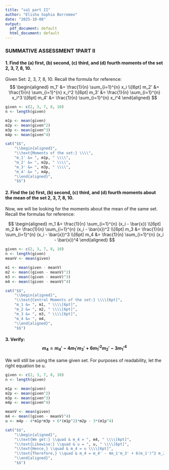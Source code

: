 ---
title: "sa1 part II"
author: "Elisha Sophia Borromeo"
date: "2025-10-08"
output:
  pdf_document: default
  html_document: default
---

### SUMMATIVE ASSESSMENT 1PART II

#### 1. Find the (a) first, (b) second, (c) third, and (d) fourth moments of the set 2, 3, 7, 8, 10.

Given Set: 2, 3, 7, 8, 10.
Recall the formula for reference: 
$$
\begin{aligned}
m_1' &= \frac{1}{n} \sum_{i=1}^{n} x_i \\[6pt]
m_2' &= \frac{1}{n} \sum_{i=1}^{n} x_i^2 \\[6pt]
m_3' &= \frac{1}{n} \sum_{i=1}^{n} x_i^3 \\[6pt]
m_4' &= \frac{1}{n} \sum_{i=1}^{n} x_i^4
\end{aligned}
$$


```{r, results='asis'}
given <- c(2, 3, 7, 8, 10)
n <- length(given)

m1p <- mean(given)
m2p <- mean(given^2)
m3p <- mean(given^3)
m4p <- mean(given^4)

cat("$$",
    "\\begin{aligned}",
    "\\text{Moments of the set:} \\\\",
    "m_1' &= ", m1p, " \\\\",
    "m_2' &= ", m2p, " \\\\",
    "m_3' &= ", m3p, " \\\\",
    "m_4' &= ", m4p,
    "\\end{aligned}",
    "$$")

```


#### 2. Find the (a) first, (b) second, (c) third, and (d) fourth moments about the mean of the set 2, 3, 7, 8, 10.

Now, we will be looking for the moments about the mean of the same set.
Recall the formulas for reference:

$$
\begin{aligned}
m_1 &= \frac{1}{n} \sum_{i=1}^{n} (x_i - \bar{x}) \\[6pt]
m_2 &= \frac{1}{n} \sum_{i=1}^{n} (x_i - \bar{x})^2 \\[6pt]
m_3 &= \frac{1}{n} \sum_{i=1}^{n} (x_i - \bar{x})^3 \\[6pt]
m_4 &= \frac{1}{n} \sum_{i=1}^{n} (x_i - \bar{x})^4
\end{aligned}
$$

```{r, results='asis'}
given <- c(2, 3, 7, 8, 10)
n <- length(given)
meanV <- mean(given)

m1 <- mean(given - meanV)
m2 <- mean((given - meanV)^2)
m3 <- mean((given - meanV)^3)
m4 <- mean((given - meanV)^4)

cat("$$",
    "\\begin{aligned}",
    "\\text{Central Moments of the set:} \\\\[6pt]",
    "m_1 &= ", m1, " \\\\[6pt]",
    "m_2 &= ", m2, " \\\\[6pt]",
    "m_3 &= ", m3, " \\\\[6pt]",
    "m_4 &= ", m4,
    "\\end{aligned}",
    "$$")
```

#### 3. Verify: $$ m_4 = m_4' - 4m_1'm_3' + 6m_1'^2 m_2' - 3m_1'^4 $$

We will still be using the same given set.
For purposes of readability, let the right equation be u.

```{r, results='asis'}
given <- c(2, 3, 7, 8, 10)
n <- length(given)

m1p <- mean(given)
m2p <- mean(given^2)
m3p <- mean(given^3)
m4p <- mean(given^4)

meanV <- mean(given)
m4 <- mean((given - meanV)^4)
u <- m4p - 4*m1p*m3p + 6*(m1p^2)*m2p - 3*(m1p^4)

cat("$$",
    "\\begin{aligned}",
    "\\text{We get:} \\quad & m_4 = ", m4, " \\\\[6pt]",
    "\\text{Likewise:} \\quad & u = ", u, " \\\\[6pt]",
    "\\text{Hence,} \\quad & m_4 = u \\\\[6pt]",
    "\\text{Therefore,} \\quad & m_4 = m_4' - 4m_1'm_3' + 6(m_1')^2 m_2' - 3(m_1')^4",
    "\\end{aligned}",
    "$$")



```


